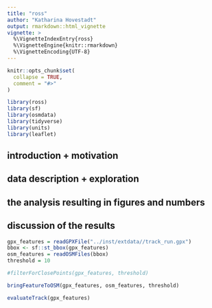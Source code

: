 ```yaml
---
title: "ross"
author: "Katharina Hovestadt"
output: rmarkdown::html_vignette
vignette: >
  %\VignetteIndexEntry{ross}
  %\VignetteEngine{knitr::rmarkdown}
  %\VignetteEncoding{UTF-8}
---
```


```r
knitr::opts_chunk$set(
  collapse = TRUE,
  comment = "#>"
)
```

```r
library(ross)
library(sf)
library(osmdata)
library(tidyverse)
library(units)
library(leaflet)
```

## introduction + motivation

## data description + exploration 

## the analysis resulting in figures and numbers

## discussion of the results

```r
gpx_features = readGPXFile("../inst/extdata//track_run.gpx")
bbox <- sf::st_bbox(gpx_features)
osm_features = readOSMFiles(bbox)
threshold = 10
```


```r
#filterForClosePoints(gpx_features, threshold)
```


```r
bringFeatureToOSM(gpx_features, osm_features, threshold)
```


```r
evaluateTrack(gpx_features)
```

